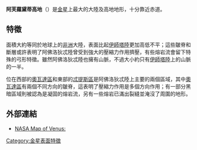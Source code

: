 {{noteTA
|G1=希臘神話
}}
{{unreferenced|time=2013-12-16T01:35:08+00:00}}
{{Infobox feature on celestial object
|name        = 阿芙蘿黛蒂高地
|image       = Aphrodite terra topo.jpg
|image_size  = 300px
|caption     = 阿芙蘿黛蒂高地的地形
|coordinates = {{coord|10|S|100|E|globe:venus_type:landmark|display=inline,title}}
|diameter    = {{convert|10000|km}}
|eponym      = [[阿佛洛狄忒|阿佛洛狄忒]]
|type        = 大陸
|globe       = 金星
}}
'''阿芙蘿黛蒂高地'''（{{lang-en|Aphrodite Terra}}）是[[金星|金星]]上最大的大陸及高地地形，十分靠近赤道。

==特徵==
面積大約等同於地球上的[[非洲|非洲]]大陸，表面比起[[伊師塔地|伊師塔陸]]更加高低不平；這些皺脊和斷層或許表明了阿佛洛狄忒陸曾受到強大的壓縮力作用擠壓，有些熔岩流會留下特殊的弓形特徵。雖然阿佛洛狄忒陸也擁有山脈，不過大小約只有[[伊師塔地|伊師塔陸]]上的山脈的一半。

位在西部的[[奧瓦達區|奧瓦達區]]和東部的[[忒提斯區|忒提斯區]]是阿佛洛狄忒陸上主要的兩個區域，其中[[奧瓦達區|奧瓦達區]]有兩個不同方向的皺脊，這表明了壓縮力作用是多個方向作用；有一部分黑暗區域則被認為是凝固的熔岩流，另有一些熔岩已滿出裂縫並淹沒了周圍的地形。

==外部連結==
*[http://www.solarviews.com/raw/venus/topol.gif NASA Map of Venus:] {{Wayback|url=http://www.solarviews.com/raw/venus/topol.gif |date=20120224204513 }}

[[Category:金星表面特徵|Category:金星表面特徵]]